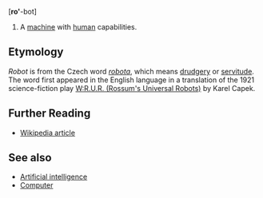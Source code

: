 [<b>ro'</b>-bot]

# A [[machine]] with [[human]] capabilities.

==Etymology==

''Robot'' is from the Czech word ''[[robota]]'', which means [[drudgery]] or [[servitude]].  The word first appeared in the English language in a translation of the 1921 science-fiction play [[W:R.U.R. (Rossum's Universal Robots)]] by Karel Capek.

==Further Reading==
* [[w:robot|Wikipedia article]]

==See also==
* [[Artificial intelligence]]
* [[Computer]]